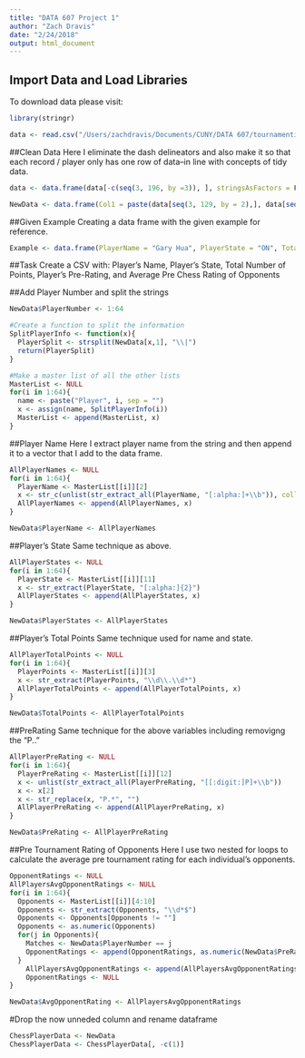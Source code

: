 ```yaml
---
title: "DATA 607 Project 1"
author: "Zach Dravis"
date: "2/24/2018"
output: html_document
---
```


## Import Data and Load Libraries
To download data please visit:
```r
library(stringr)

data <- read.csv("/Users/zachdravis/Documents/CUNY/DATA 607/tournamentinfo.txt")
```

##Clean Data
Here I eliminate the dash delineators and also make it so that each record / player only has one row of data--in line with concepts of tidy data.
```r
data <- data.frame(data[-c(seq(3, 196, by =3)), ], stringsAsFactors = F)

NewData <- data.frame(Col1 = paste(data[seq(3, 129, by = 2),], data[seq(4,130, by = 2),], sep=""), stringsAsFactors = F)
```

##Given Example
Creating a data frame with the given example for reference.
```r
Example <- data.frame(PlayerName = "Gary Hua", PlayerState = "ON", TotalPoints = 6.0, PreRating = 1794, AvgPreChessRatingOfOpponents = 1605)
```

##Task
Create a CSV with: Player’s Name, Player’s State, Total Number of Points, Player’s Pre-Rating, and Average Pre Chess Rating of Opponents

##Add Player Number and split the strings
```r
NewData$PlayerNumber <- 1:64

#Create a function to split the information
SplitPlayerInfo <- function(x){
  PlayerSplit <- strsplit(NewData[x,1], "\\|")
  return(PlayerSplit)
}

#Make a master list of all the other lists
MasterList <- NULL
for(i in 1:64){
  name <- paste("Player", i, sep = "")
  x <- assign(name, SplitPlayerInfo(i))
  MasterList <- append(MasterList, x)
}

```

##Player Name
Here I extract player name from the string and then append it to a vector that I add to the data frame.
```r
AllPlayerNames <- NULL
for(i in 1:64){
  PlayerName <- MasterList[[i]][2]
  x <- str_c(unlist(str_extract_all(PlayerName, "[:alpha:]+\\b")), collapse = " ")
  AllPlayerNames <- append(AllPlayerNames, x)
}

NewData$PlayerName <- AllPlayerNames
```


##Player's State
Same technique as above.
```r
AllPlayerStates <- NULL
for(i in 1:64){
  PlayerState <- MasterList[[i]][11]
  x <- str_extract(PlayerState, "[:alpha:]{2}")
  AllPlayerStates <- append(AllPlayerStates, x)
}

NewData$PlayerStates <- AllPlayerStates
```


##Player's Total Points
Same technique used for name and state.
```r
AllPlayerTotalPoints <- NULL
for(i in 1:64){
  PlayerPoints <- MasterList[[i]][3]
  x <- str_extract(PlayerPoints, "\\d\\.\\d*")
  AllPlayerTotalPoints <- append(AllPlayerTotalPoints, x)
}

NewData$TotalPoints <- AllPlayerTotalPoints
```

##PreRating
Same technique for the above variables including removigng the "P.."
```r
AllPlayerPreRating <- NULL
for(i in 1:64){
  PlayerPreRating <- MasterList[[i]][12]
  x <- unlist(str_extract_all(PlayerPreRating, "[[:digit:]P]+\\b"))
  x <- x[2]
  x <- str_replace(x, "P.*", "")
  AllPlayerPreRating <- append(AllPlayerPreRating, x)
}

NewData$PreRating <- AllPlayerPreRating
```


##Pre Tournament Rating of Opponents
Here I use two nested for loops to calculate the average pre tournament rating for each individual's opponents.
```r
OpponentRatings <- NULL
AllPlayersAvgOpponentRatings <- NULL
for(i in 1:64){
  Opponents <- MasterList[[i]][4:10]
  Opponents <- str_extract(Opponents, "\\d*$")
  Opponents <- Opponents[Opponents != ""]
  Opponents <- as.numeric(Opponents)
  for(j in Opponents){
    Matches <- NewData$PlayerNumber == j
    OpponentRatings <- append(OpponentRatings, as.numeric(NewData$PreRating[Matches]))
  }
    AllPlayersAvgOpponentRatings <- append(AllPlayersAvgOpponentRatings, (sum(OpponentRatings) / length(OpponentRatings)))
    OpponentRatings <- NULL
}

NewData$AvgOpponentRating <- AllPlayersAvgOpponentRatings
```


#Drop the now unneded column and rename dataframe
```r
ChessPlayerData <- NewData
ChessPlayerData <- ChessPlayerData[, -c(1)]
```

